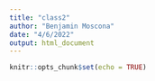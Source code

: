 ```yaml
---
title: "class2"
author: "Benjamin Moscona"
date: "4/6/2022"
output: html_document
---
```


```r
knitr::opts_chunk$set(echo = TRUE)
```


